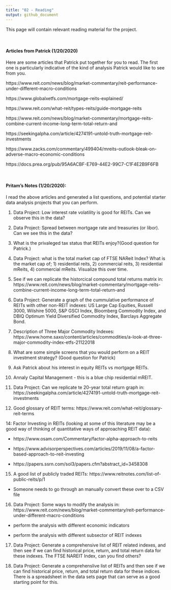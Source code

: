 ```yaml
---
title: "02 - Reading"
output: github_document
---
```


This page will contain relevant reading material for the project.

<br>

#### Articles from Patrick (1/20/2020)

Here are some articles that Patrick put together for you to read. The first one
is particularly indicative of the kind of analysis Patrick would like to see from you.

https://www.reit.com/news/blog/market-commentary/reit-performance-under-different-macro-conditions

https://www.globalxetfs.com/mortgage-reits-explained/


https://www.reit.com/what-reit/types-reits/guide-mortgage-reits

 
https://www.reit.com/news/blog/market-commentary/mortgage-reits-combine-current-income-long-term-total-return-and

 
https://seekingalpha.com/article/4274191-untold-truth-mortgage-reit-investments

https://www.zacks.com/commentary/499404/mreits-outlook-bleak-on-adverse-macro-economic-conditions

 
https://docs.prea.org/pub/95A6ACBF-E769-44E2-99C7-C1F4E2B9F6FB

<br>



#### Pritam's Notes (1/20/2020):
I read the above articles and generated a list questions, and potential starter data analysis projects that you can perform.

1. Data Project: Low interest rate volatility is good for REITs.  Can we observe this in the data?

2. Data Project: Spread between mortgage rate and treasuries (or libor).  Can we see this in the data?

3. What is the privaleged tax status that REITs enjoy?(Good question for Patrick.)

5. Data Project: what is the total market cap of FTSE NAReit Index?  What is the market cap of; 1) residential reits, 2) commercial reits, 3) residential mReits, 4) commercial mReits.  Visualize this over time.

6. See if we can replicate the historcical compound total returns matrix in: https://www.reit.com/news/blog/market-commentary/mortgage-reits-combine-current-income-long-term-total-return-and

7. Data Project: Generate a graph of the cummulative performance of REITs with other non-REIT indexes:  US Large Cap Equities, Russell 3000, Wilshire 5000, S&P GSCI Index, Bloomberg Commodity Index, and DBIQ Optimum Yield Diversified Commodity Index, Barclays Aggregate Bond.

8. Description of Three Major Commodity Indexes: https://www.home.saxo/content/articles/commodities/a-look-at-three-major-commodity-index-etfs-21122018

9. What are some simple screens that you would perform on a REIT investment strategy? (Good question for Patrick)

10. Ask Patrick about his interest in equity REITs vs mortgage REITs.

11. Annaly Capital Management - this is a blue chip residential mREIT.

12. Data Project: Can we replicate te 20-year total return graph in: https://seekingalpha.com/article/4274191-untold-truth-mortgage-reit-investments

13. Good glossary of REIT terms: https://www.reit.com/what-reit/glossary-reit-terms

14: Factor Investing in REITs (looking at some of this literature may be a good way of thinking of quantitative ways of approaching REIT data): 

- https://www.osam.com/Commentary/factor-alpha-approach-to-reits

- https://www.advisorperspectives.com/articles/2019/11/08/a-factor-based-approach-to-reit-investing

- https://papers.ssrn.com/sol3/papers.cfm?abstract_id=3458308

15. A good list of publicly traded REITs: https://www.reitnotes.com/list-of-public-reits/p/1
	
- Someone needs to go through an manually convert these over to a CSV file

16. Data Project: Some ways to modify the analysis in: https://www.reit.com/news/blog/market-commentary/reit-performance-under-different-macro-conditions

- perform the analysis with different economic indicators
	
- perform the analysis with different subsector of REIT indexes

17. Data Project: Generate a comprehensive list of REIT related indexes, and then see if we can find historical price, return, and total return data for these indexes.  The FTSE NAREIT Index, can you find others?

18. Data Project: Generate a comprehenslive list of REITs and then see if we can find historical price, return, and total return data for these indices.  There is a spreadsheet in the data sets page that can serve as a good starting point for this.




